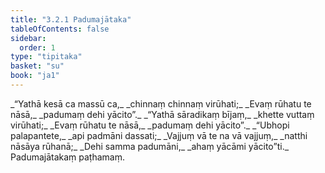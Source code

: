```yaml
---
title: "3.2.1 Padumajātaka"
tableOfContents: false
sidebar:
  order: 1
type: "tipitaka"
basket: "su"
book: "ja1"
---
```



<DynamicBreadcrumb />

<Division number="31" book="ja1">

<Paragraph number="712" type="verses" book="ja1">
_“Yathā kesā ca massū ca,_  
_chinnaṃ chinnaṃ virūhati;_  
_Evaṃ rūhatu te nāsā,_  
_padumaṃ dehi yācito”._  

</Paragraph>

</Division>
<Division number="32" book="ja1">

<Paragraph number="713" type="verses" book="ja1">
_“Yathā sāradikaṃ bījaṃ,_  
_khette vuttaṃ virūhati;_  
_Evaṃ rūhatu te nāsā,_  
_padumaṃ dehi yācito”._  

</Paragraph>

</Division>
<Division number="33" book="ja1">

<Paragraph number="714" type="verses" book="ja1">
_“Ubhopi palapantete,_  
_api padmāni dassati;_  
_Vajjuṃ vā te na vā vajjuṃ,_  
_natthi nāsāya rūhanā;_  
_Dehi samma padumāni,_  
_ahaṃ yācāmi yācito”ti._  


</Paragraph>
</Division>

<Paragraph number="715" type="center" book="ja1">
Padumajātakaṃ paṭhamaṃ.
</Paragraph>